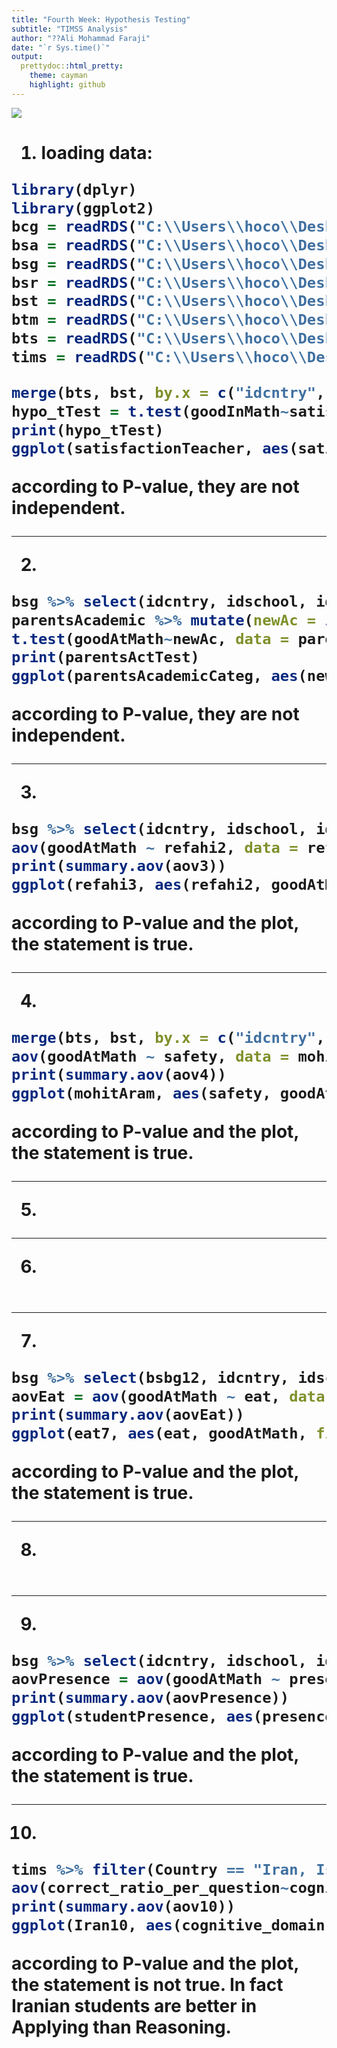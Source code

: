```yaml
---
title: "Fourth Week: Hypothesis Testing"
subtitle: "TIMSS Analysis"
author: "??Ali Mohammad Faraji"
date: "`r Sys.time()`"
output:
  prettydoc::html_pretty:
    theme: cayman
    highlight: github
---
```


<div align="center">
<img  src="images/math.jpg"  align = 'center'>
</div>

<h1 dir="LTR"> 
1.
loading data:
```r
library(dplyr)
library(ggplot2)
bcg = readRDS("C:\\Users\\hoco\\Desktop\\data analysis\\hw_04\\DataAnalysis_data_hw4\\data\\bcg.rds")
bsa = readRDS("C:\\Users\\hoco\\Desktop\\data analysis\\hw_04\\DataAnalysis_data_hw4\\data\\bsa.rds")
bsg = readRDS("C:\\Users\\hoco\\Desktop\\data analysis\\hw_04\\DataAnalysis_data_hw4\\data\\bsg.rds")
bsr = readRDS("C:\\Users\\hoco\\Desktop\\data analysis\\hw_04\\DataAnalysis_data_hw4\\data\\bsr.rds")
bst = readRDS("C:\\Users\\hoco\\Desktop\\data analysis\\hw_04\\DataAnalysis_data_hw4\\data\\bst.rds")
btm = readRDS("C:\\Users\\hoco\\Desktop\\data analysis\\hw_04\\DataAnalysis_data_hw4\\data\\btm.rds")
bts = readRDS("C:\\Users\\hoco\\Desktop\\data analysis\\hw_04\\DataAnalysis_data_hw4\\data\\bts.rds")
tims = readRDS("C:\\Users\\hoco\\Desktop\\data analysis\\hw_04\\DataAnalysis_data_hw4\\timss_2015.rds")
```


```r
merge(bts, bst, by.x = c("idcntry", "idschool", "itcourse", "idteach"), by.y = c("idcntry", "idschool", "itcourse", "idteach")) %>% select(idcntry, idschool, itcourse, idteach, idstud, bsmmat01, bsmmat02, bsmmat03, bsmmat04, bsmmat05, btbg10a, btbg10b, btbg10c, btbg10d, btbg10e, btbg10f, btbg10g) %>% rowwise() %>%  mutate(goodInMath = mean(c(bsmmat01, bsmmat02, bsmmat03, bsmmat04, bsmmat05), na.rm = T)) %>% mutate(satisfaction = ifelse(btbg10b<3,1,0), na.rm = T) %>% select(goodInMath, satisfaction) -> satisfactionTeacher
hypo_tTest = t.test(goodInMath~satisfaction , data = satisfactionTeacher)
print(hypo_tTest)
ggplot(satisfactionTeacher, aes(satisfaction, goodInMath, group = satisfaction, fill = satisfaction)) + geom_boxplot()
```

according to P-value, they are not independent.
</p>


***

<p dir="LTR">
2.
```r
bsg %>% select(idcntry, idschool, idstud, bsmmat01, bsmmat02, bsmmat03, bsmmat04, bsmmat05, bsbg07a, bsbg07b) %>% group_by(idcntry, idschool, idstud) %>% filter(bsbg07a <= 7 & bsbg07b <= 7) %>%  summarise(parentsAc = mean(c(bsbg07a, bsbg07b), na.rm = T) , goodAtMath = mean(c(bsmmat01, bsmmat02 ,bsmmat03, bsmmat04, bsmmat05), na.rm = T))  -> parentsAcademic
parentsAcademic %>% mutate(newAc = ifelse(parentsAc > 4, 1, 0)) -> parentsAcademicCateg
t.test(goodAtMath~newAc, data = parentsAcademicCateg) -> parentsActTest
print(parentsActTest)
ggplot(parentsAcademicCateg, aes(newAc, goodAtMath, group = newAc, fill = newAc)) + geom_boxplot()
```

according to P-value, they are not independent.
</p>

***

<p dir="LTR">
3.
```r
bsg %>% select(idcntry, idschool, idstud, bsmmat01, bsmmat02, bsmmat03, bsmmat04, bsmmat05, bsbg06a, bsbg06b, bsbg06c, bsbg06d, bsbg06e, bsbg06f, bsbg06g) %>% group_by(idcntry, idschool, idstud) %>% summarise(goodAtMath = mean(c(bsmmat01, bsmmat02, bsmmat03, bsmmat04, bsmmat05), na.rm = T), refahi = mean(c(bsbg06a,bsbg06b, bsbg06c, bsbg06d, bsbg06e, bsbg06f, bsbg06g))) %>% rowwise() %>% mutate(refahi2 = ifelse(refahi < 1.5, 1, 0)) -> refahi3
aov(goodAtMath ~ refahi2, data = refahi3) -> aov3
print(summary.aov(aov3))
ggplot(refahi3, aes(refahi2, goodAtMath, group = refahi2, fill = refahi2)) + geom_boxplot()
```

according to P-value and the plot, the statement is true.
</p>

***

<p dir="LTR">
4.
```r

merge(bts, bst, by.x = c("idcntry", "idschool", "itcourse", "idteach"), by.y = c("idcntry", "idschool", "itcourse", "idteach")) %>% select(idcntry, idschool, itcourse, idteach, idstud, bsmmat01, bsmmat02, bsmmat03, bsmmat04, bsmmat05, btbg07b) %>% rowwise() %>%  mutate(goodAtMath = mean(c(bsmmat01, bsmmat02, bsmmat03, bsmmat04, bsmmat05), na.rm = T)) %>%  select(goodAtMath, safety = btbg07b) -> mohitAram 
aov(goodAtMath ~ safety, data = mohitAram) -> aov4
print(summary.aov(aov4))
ggplot(mohitAram, aes(safety, goodAtMath, group = safety, fill = safety)) + geom_boxplot()
```

according to P-value and the plot, the statement is true.
</p>

***

<p dir="LTR">
5.
</p>

***

<p dir="LTR">
6.
```r

```

</p>

***

<p dir="LTR"> 
7.
```r
bsg %>% select(bsbg12, idcntry, idschool, idstud, bsmmat01, bsmmat02, bsmmat03, bsmmat04, bsmmat05) %>% group_by(idcntry, idschool, idstud) %>% summarise(eat = mean(bsbg12) , goodAtMath = mean(c(bsmmat01, bsmmat02 ,bsmmat03, bsmmat04, bsmmat05), na.rm = T)) -> eat7
aovEat = aov(goodAtMath ~ eat, data = eat7)
print(summary.aov(aovEat))
ggplot(eat7, aes(eat, goodAtMath, fill = eat, group = eat)) + geom_boxplot()
```

according to P-value and the plot, the statement is true.
</p>

***

<p dir="LTR"> 
8.
```r

```

</p>

***

<p dir="LTR"> 
9.
```r
bsg %>% select(idcntry, idschool, idstud, bsmmat01, bsmmat02, bsmmat03, bsmmat04, bsmmat05, bsbg11) %>% group_by(idcntry, idschool, idstud) %>% summarise(presence = mean(bsbg11) , goodAtMath = mean(c(bsmmat01, bsmmat02 ,bsmmat03, bsmmat04, bsmmat05), na.rm = T)) -> studentPresence
aovPresence = aov(goodAtMath ~ presence, data = studentPresence)
print(summary.aov(aovPresence))
ggplot(studentPresence, aes(presence, goodAtMath, fill = presence, group = presence)) + geom_boxplot()
```

according to P-value and the plot, the statement is true.
</p>

***

<p dir="LTR"> 
10.
```r
tims %>% filter(Country == "Iran, Islamic Rep. of") %>%  filter(cognitive_domain == "Applying" | cognitive_domain == "Reasoning") -> Iran10
aov(correct_ratio_per_question~cognitive_domain, data = Iran10) -> aov10
print(summary.aov(aov10))
ggplot(Iran10, aes(cognitive_domain, correct_ratio_per_question, group = cognitive_domain, fill = cognitive_domain)) + geom_boxplot()
```

according to P-value and the plot, the statement is not true. In fact Iranian students are better in Applying than Reasoning.

</p>


